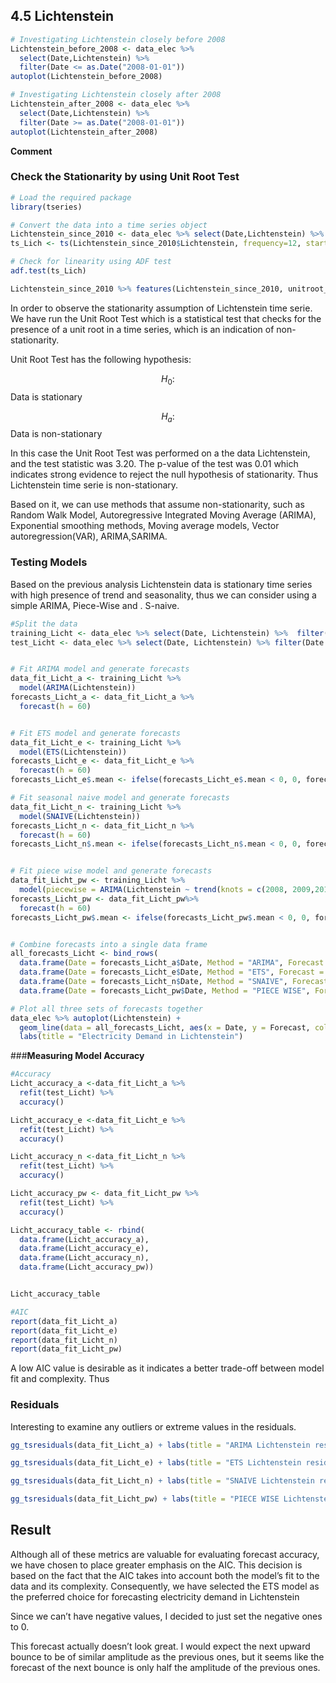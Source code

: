 ## 4.5 Lichtenstein{.tabset}

```r
# Investigating Lichtenstein closely before 2008
Lichtenstein_before_2008 <- data_elec %>% 
  select(Date,Lichtenstein) %>% 
  filter(Date <= as.Date("2008-01-01"))
autoplot(Lichtenstein_before_2008)

# Investigating Lichtenstein closely after 2008
Lichtenstein_after_2008 <- data_elec %>% 
  select(Date,Lichtenstein) %>% 
  filter(Date >= as.Date("2008-01-01"))
autoplot(Lichtenstein_after_2008)
```
**Comment**

### Check the Stationarity by using Unit Root Test

```r
# Load the required package
library(tseries)

# Convert the data into a time series object
Lichtenstein_since_2010 <- data_elec %>% select(Date,Lichtenstein) %>% filter(Date >= as.Date("2010-01-01"))
ts_Lich <- ts(Lichtenstein_since_2010$Lichtenstein, frequency=12, start=c(2010,1))

# Check for linearity using ADF test
adf.test(ts_Lich)
```
```r
Lichtenstein_since_2010 %>% features(Lichtenstein_since_2010, unitroot_kpss)
```
In order to observe the stationarity assumption of Lichtenstein time serie. We have run the Unit Root Test which is a statistical test that checks for the presence of a unit root in a time series, which is an indication of non-stationarity.

Unit Root Test has the following hypothesis: 

$$H_0:$$ Data is stationary

$$H_a:$$ Data is non-stationary

In this case the Unit Root Test was performed on a the data Lichtenstein, and the test statistic was 3.20. The p-value of the test was 0.01 which indicates strong evidence to reject the null hypothesis of stationarity. Thus Lichtenstein time serie is non-stationary.

Based on it, we can use methods that assume non-stationarity, such as Random Walk Model, Autoregressive Integrated Moving Average (ARIMA), Exponential smoothing methods, Moving average models, Vector autoregression(VAR), ARIMA,SARIMA.


### **Testing Models**
Based on the previous analysis Lichtenstein data is stationary time series with high presence of trend and seasonality, thus we can consider using a simple ARIMA, Piece-Wise and . S-naive.

```r
#Split the data
training_Licht <- data_elec %>% select(Date, Lichtenstein) %>%  filter(Date < as.Date("2016-01-01"))
test_Licht <- data_elec %>% select(Date, Lichtenstein) %>% filter(Date >= as.Date("2016-01-01"))


# Fit ARIMA model and generate forecasts
data_fit_Licht_a <- training_Licht %>%
  model(ARIMA(Lichtenstein))
forecasts_Licht_a <- data_fit_Licht_a %>%
  forecast(h = 60)


# Fit ETS model and generate forecasts
data_fit_Licht_e <- training_Licht %>%
  model(ETS(Lichtenstein))
forecasts_Licht_e <- data_fit_Licht_e %>%
  forecast(h = 60)
forecasts_Licht_e$.mean <- ifelse(forecasts_Licht_e$.mean < 0, 0, forecasts_Licht_e$.mean)

# Fit seasonal naive model and generate forecasts
data_fit_Licht_n <- training_Licht %>%
  model(SNAIVE(Lichtenstein))
forecasts_Licht_n <- data_fit_Licht_n %>%
  forecast(h = 60)
forecasts_Licht_n$.mean <- ifelse(forecasts_Licht_n$.mean < 0, 0, forecasts_Licht_n$.mean)


# Fit piece wise model and generate forecasts
data_fit_Licht_pw <- training_Licht %>%
  model(piecewise = ARIMA(Lichtenstein ~ trend(knots = c(2008, 2009,2015,2016))))
forecasts_Licht_pw <- data_fit_Licht_pw%>%
  forecast(h = 60)
forecasts_Licht_pw$.mean <- ifelse(forecasts_Licht_pw$.mean < 0, 0, forecasts_Licht_pw$.mean)


# Combine forecasts into a single data frame
all_forecasts_Licht <- bind_rows(
  data.frame(Date = forecasts_Licht_a$Date, Method = "ARIMA", Forecast = forecasts_Licht_a$.mean),
  data.frame(Date = forecasts_Licht_e$Date, Method = "ETS", Forecast = forecasts_Licht_e$.mean),
  data.frame(Date = forecasts_Licht_n$Date, Method = "SNAIVE", Forecast = forecasts_Licht_n$.mean),
  data.frame(Date = forecasts_Licht_pw$Date, Method = "PIECE WISE", Forecast = forecasts_Licht_pw$.mean))

# Plot all three sets of forecasts together
data_elec %>% autoplot(Lichtenstein) +
  geom_line(data = all_forecasts_Licht, aes(x = Date, y = Forecast, color = Method)) +
  labs(title = "Electricity Demand in Lichtenstein")

```

###**Measuring Model Accuracy**

```r
#Accuracy
Licht_accuracy_a <-data_fit_Licht_a %>%
  refit(test_Licht) %>%
  accuracy()

Licht_accuracy_e <-data_fit_Licht_e %>%
  refit(test_Licht) %>%
  accuracy()

Licht_accuracy_n <-data_fit_Licht_n %>%
  refit(test_Licht) %>%
  accuracy()

Licht_accuracy_pw <- data_fit_Licht_pw %>%
  refit(test_Licht) %>%
  accuracy()

Licht_accuracy_table <- rbind(
  data.frame(Licht_accuracy_a),
  data.frame(Licht_accuracy_e),
  data.frame(Licht_accuracy_n),
  data.frame(Licht_accuracy_pw))


Licht_accuracy_table

#AIC
report(data_fit_Licht_a)
report(data_fit_Licht_e)
report(data_fit_Licht_n)
report(data_fit_Licht_pw)

```
A low AIC value is desirable as it indicates a better trade-off between model fit and complexity. Thus

### **Residuals**
Interesting to examine any outliers or extreme values in the residuals.
```r
gg_tsresiduals(data_fit_Licht_a) + labs(title = "ARIMA Lichtenstein residuals analysis")

gg_tsresiduals(data_fit_Licht_e) + labs(title = "ETS Lichtenstein residuals analysis")

gg_tsresiduals(data_fit_Licht_n) + labs(title = "SNAIVE Lichtenstein residuals analysis")

gg_tsresiduals(data_fit_Licht_pw) + labs(title = "PIECE WISE Lichtenstein residuals analysis")
```

## Result
Although all of these metrics are valuable for evaluating forecast accuracy, we have chosen to place greater emphasis on the AIC. This decision is based on the fact that the AIC takes into account both the model's fit to the data and its complexity. Consequently, we have selected the ETS model as the preferred choice for forecasting electricity demand in Lichtenstein


Since we can't have negative values, I decided to just set the negative ones to 0. 

This forecast actually doesn't look great. I would expect the next upward bounce to be of similar amplitude as the previous ones, but it seems like the forecast of the next bounce is only half the amplitude of the previous ones. 
